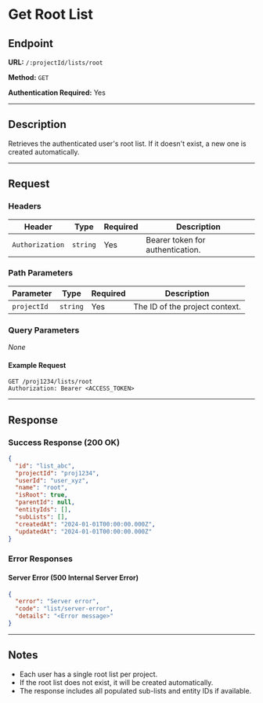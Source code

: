 # Get Root List

## Endpoint

**URL:** `/:projectId/lists/root`

**Method:** `GET`

**Authentication Required:** Yes

---

## Description

Retrieves the authenticated user's root list. If it doesn't exist, a new one is created automatically.

---

## Request

### Headers

| Header          | Type     | Required | Description                      |
| --------------- | -------- | -------- | -------------------------------- |
| `Authorization` | `string` | Yes      | Bearer token for authentication. |

### Path Parameters

| Parameter   | Type     | Required | Description                    |
| ----------- | -------- | -------- | ------------------------------ |
| `projectId` | `string` | Yes      | The ID of the project context. |

### Query Parameters

*None*

#### Example Request

```http
GET /proj1234/lists/root
Authorization: Bearer <ACCESS_TOKEN>
```

---

## Response

### Success Response (200 OK)

```json
{
  "id": "list_abc",
  "projectId": "proj1234",
  "userId": "user_xyz",
  "name": "root",
  "isRoot": true,
  "parentId": null,
  "entityIds": [],
  "subLists": [],
  "createdAt": "2024-01-01T00:00:00.000Z",
  "updatedAt": "2024-01-01T00:00:00.000Z"
}
```

### Error Responses

#### Server Error (500 Internal Server Error)

```json
{
  "error": "Server error",
  "code": "list/server-error",
  "details": "<Error message>"
}
```

---

## Notes

* Each user has a single root list per project.
* If the root list does not exist, it will be created automatically.
* The response includes all populated sub-lists and entity IDs if available.
